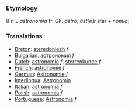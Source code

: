 ===Etymology===

[Fr. L ''astronomia'' fr. Gk. ''astro'', ''ast[e]r'' star + ''nomia'']

=== Translations ===
*[[Breton]]: [[steredoniezh]] ''f''
*[[Bulgarian]]: [[астрономия]] ''f''
*[[Dutch]]: [[astronomie]] ''f'', [[sterrenkunde]] ''f''
*[[French]]: [[astronomie]] ''f''
*[[German]]: [[Astronomie]] ''f''
*[[Interlingua]]: [[Astronomia]]
*[[Italian]]: [[astronomia]] ''f''
*[[Polish]]: [[astronomia]] ''f''
*[[Portuguese]]: [[Astronomia]] ''f''